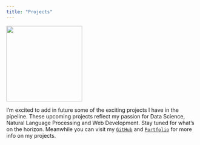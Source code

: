 ```yaml
---
title: "Projects" 
---
```


![](./assets/mds.png){width=200 fig-align="left"}

I'm excited to add in future some of the exciting projects I have in the pipeline. These upcoming projects reflect my passion for Data Science, Natural Language Processing and Web Development. Stay tuned for what's on the horizon. Meanwhile you can visit my [`GitHub`](https://github.com/chaudharyt99?tab=repositories) and [`Portfolio`](https://chaudharyt99.github.io/) for more info on my projects.